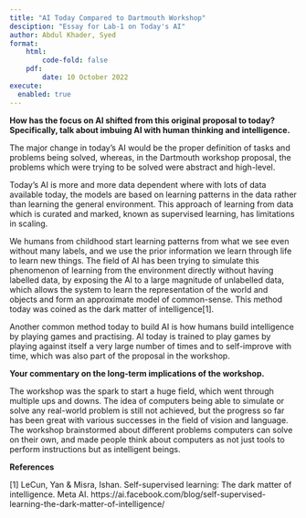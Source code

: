 ```yaml
---
title: "AI Today Compared to Dartmouth Workshop"
desciption: "Essay for Lab-1 on Today's AI"
author: Abdul Khader, Syed
format:
    html:
        code-fold: false
    pdf: 
        date: 10 October 2022
execute: 
  enabled: true
---
```


**How has the focus on AI shifted from this original proposal to today? Specifically, talk about imbuing AI with human thinking and intelligence.**

The major change in today's AI would be the proper definition of tasks and problems being solved, whereas, in the Dartmouth workshop proposal, the problems which were trying to be solved were abstract and high-level. 

Today's AI is more and more data dependent where with lots of data available today, the models are based on learning patterns in the data rather than learning the general environment. This approach of learning from data which is curated and marked, known as supervised learning, has limitations in scaling.

We humans from childhood start learning patterns from what we see even without many labels, and we use the prior information we learn through life to learn new things. The field of AI has been trying to simulate this phenomenon of learning from the environment directly without having labelled data, by exposing the AI to a large magnitude of unlabelled data, which allows the system to learn the representation of the world and objects and form an approximate model of common-sense. This method today was coined as the dark matter of intelligence[1]. 

Another common method today to build AI is how humans build intelligence by playing games and practising. AI today is trained to play games by playing against itself a very large number of times and to self-improve with time, which was also part of the proposal in the workshop.


**Your commentary on the long-term implications of the workshop.**

The workshop was the spark to start a huge field, which went through multiple ups and downs. The idea of computers being able to simulate or solve any real-world problem is still not achieved, but the progress so far has been great with various successes in the field of vision and language. The workshop brainstormed about different problems computers can solve on their own, and made people think about computers as not just tools to perform instructions but as intelligent beings.

**References**

[1] LeCun, Yan & Misra, Ishan. Self-supervised learning: The dark matter of intelligence. Meta AI. https://ai.facebook.com/blog/self-supervised-learning-the-dark-matter-of-intelligence/